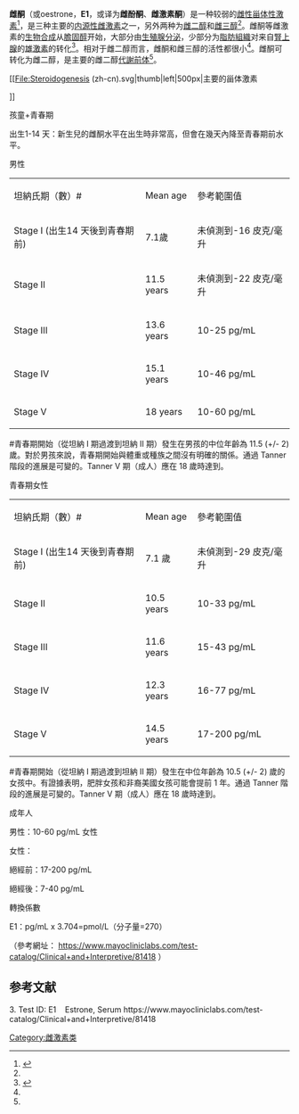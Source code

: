 {{Chembox
<!-- Images -->
| ImageFile = Estron.svg
| ImageSize = 215px
| ImageAlt = 
| ImageFile1 = Estrone molecule ball.png
| ImageSize1 = 235px
| ImageAlt1 = 
<!-- Names -->
| IUPACName = (8''R'',9''S'',13''S'',14''S'')-3-hydroxy-13-methyl-7,8,9,11,12,14,15,16-octahydro-6''H''-cyclopenta[''a'']phenanthren-17-one
| OtherNames = Oestrone; E1; 3-Hydroxyestra-1,3,5(10)-trien-17-one
<!-- Sections -->
| Section1 = {{Chembox Identifiers
| CASNo_Ref = {{cascite|correct|CAS}}
| CASNo = 53-16-7
| ChEBI_Ref = {{ebicite|correct|EBI}}
| ChEBI = 17263
| ChEMBL_Ref = {{ebicite|correct|EBI}}
| ChEMBL = 1405
| ChemSpiderID_Ref = {{chemspidercite|correct|chemspider}}
| ChemSpiderID = 5660
| KEGG_Ref = {{keggcite|correct|kegg}}
| KEGG = D00067
| PubChem = 5870
| SMILES = O=C4[C@]3(CC[C@@H]2c1ccc(O)cc1CC[C@H]2[C@@H]3CC4)C
| StdInChI_Ref = {{stdinchicite|changed|chemspider}}
| StdInChI = 1S/C18H22O2/c1-18-9-8-14-13-5-3-12(19)10-11(13)2-4-15(14)16(18)6-7-17(18)20/h3,5,10,14-16,19H,2,4,6-9H2,1H3/t14-,15-,16+,18+/m1/s1
| StdInChIKey_Ref = {{stdinchicite|changed|chemspider}}
| StdInChIKey = DNXHEGUUPJUMQT-CBZIJGRNSA-N
| UNII_Ref = {{fdacite|correct|FDA}}
| UNII = 2DI9HA706A
  }}
| Section2 = {{Chembox Properties
| C=18 | H=22 | O=2
| MolarMass = 270.366 g/mol
| Appearance = 
| Density = 
| MeltingPt = 254.5
| BoilingPt = 
| Solubility = 
  }}
| Section3 = {{Chembox Hazards
| MainHazards =
| FlashPt =
| AutoignitionPt =
  }}
}}

'''雌酮'''（{{lang-en|Estrone}}或oestrone，'''E1'''，或译为'''雌酚酮'''、'''雌激素酮'''）是一种较弱的[[雌激素|雌性]][[甾体|甾体]][[性类固醇|性激素]]<ref name="pmid16112947">{{cite journal | vauthors = Kuhl H | title = Pharmacology of estrogens and progestogens: influence of different routes of administration | journal = Climacteric | volume = 8 Suppl 1 | issue =  | pages = 3–63 | date = August 2005 | pmid = 16112947 | doi = 10.1080/13697130500148875 | url = http://hormonebalance.org/images/documents/Kuhl%2005%20%20Pharm%20Estro%20Progest%20Climacteric_1313155660.pdf | access-date = 2019-02-15 | archive-date = 2016-08-22 | archive-url = https://web.archive.org/web/20160822055012/http://hormonebalance.org/images/documents/Kuhl%2005%20%20Pharm%20Estro%20Progest%20Climacteric_1313155660.pdf | dead-url = no }}</ref>，是三种主要的[[内源|内源性]][[雌激素|雌激素]]之一，另外两种为[[雌二醇|雌二醇]]和[[雌三醇|雌三醇]]<ref name="pmid16112947" />。雌酮等雌激素的[[生物合成|生物合成]]从[[膽固醇|膽固醇]]开始，大部分由[[生殖腺|生殖腺]][[分泌|分泌]]，少部分为[[脂肪組織|脂肪組織]]对来自[[腎上腺|腎上腺]]的[[雄激素|雄激素]]的转化<ref name="HornsteinSchwerin2012">{{cite book|first1 = Theresa | last1 = Hornstein | first2 = Jeri Lynn | last2 = Schwerin | name-list-format = vanc |title=Biology of Women|url=https://books.google.com/books?id=ibgKAAAAQBAJ&pg=PA369|date=1 January 2012|publisher=Cengage Learning|isbn=978-1-285-40102-7|pages=369–}}</ref>。相对于雌二醇而言，雌酮和雌三醇的活性都很小<ref name="pmid16112947" />。雌酮可转化为雌二醇，是主要的雌二醇[[代謝中間產物|代謝]][[前体|前体]]<ref name="pmid16112947" />。


[[File:Steroidogenesis (zh-cn).svg|thumb|left|500px|主要的甾体激素


]]



孩童+青春期

出生1-14 天：新生兒的雌酮水平在出生時非常高，但會在幾天內降至青春期前水平。

男性
{| class="wikitable"
|坦納氏期（數）#
|Mean age
|參考範圍值
|-
|Stage I (出生14 天後到青春期前)
|7.1歲
|未偵測到-16
皮克/毫升
|-
|Stage II
|11.5 years
|未偵測到-22 皮克/毫升
|-
|Stage III
|13.6 years
|10-25 pg/mL
|-
|Stage IV
|15.1 years
|10-46 pg/mL
|-
|Stage V
|18 years
|10-60 pg/mL
|}
<nowiki>#</nowiki>青春期開始（從坦納 I 期過渡到坦納 II 期）發生在男孩的中位年齡為 11.5 (+/- 2) 歲。對於男孩來說，青春期開始與體重或種族之間沒有明確的關係。通過 Tanner 階段的進展是可變的。Tanner V 期（成人）應在 18 歲時達到。

青春期女性
{| class="wikitable"
|坦納氏期（數）#
|Mean age
|參考範圍值
|-
|Stage I (出生14 天後到青春期前)
|7.1 歲
|未偵測到-29 皮克/毫升
|-
|Stage II
|10.5 years
|10-33 pg/mL
|-
|Stage III
|11.6 years
|15-43 pg/mL
|-
|Stage IV
|12.3 years
|16-77 pg/mL
|-
|Stage V
|14.5 years
|17-200 pg/mL
|}

<nowiki>#</nowiki>青春期開始（從坦納 I 期過渡到坦納 II 期）發生在中位年齡為 10.5 (+/- 2) 歲的女孩中。有證據表明，肥胖女孩和非裔美國女孩可能會提前 1 年。通過 Tanner 階段的進展是可變的。Tanner V 期（成人）應在 18 歲時達到。



成年人

男性：10-60 pg/mL
女性

女性：

絕經前：17-200 pg/mL

絕經後：7-40 pg/mL

轉換係數

E1：pg/mL x 3.704=pmol/L（分子量=270）






（參考網址： https://www.mayocliniclabs.com/test-catalog/Clinical+and+Interpretive/81418 {{Wayback|url=https://www.mayocliniclabs.com/test-catalog/Clinical+and+Interpretive/81418 |date=20210627193612 }} ）



==参考文献==
{{Reflist}}
{{甾体激素}}3.  Test ID: E1    Estrone, Serum <nowiki>https://www.mayocliniclabs.com/test-catalog/Clinical+and+Interpretive/81418</nowiki> {{雌激素}}

[[Category:雌激素类|Category:雌激素类]]